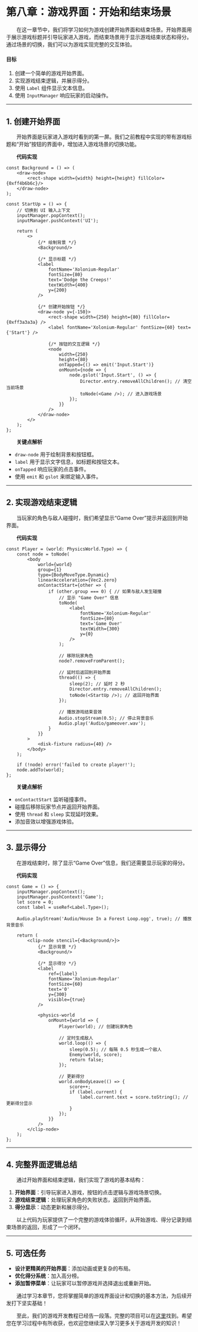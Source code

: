 # 第八章：游戏界面：开始和结束场景

&emsp;&emsp;在这一章节中，我们将学习如何为游戏创建开始界面和结束场景。开始界面用于展示游戏标题并引导玩家进入游戏，而结束场景用于显示游戏结束状态和得分。通过场景的切换，我们可以为游戏实现完整的交互体验。

#### **目标**

1. 创建一个简单的游戏开始界面。
2. 实现游戏结束逻辑，并展示得分。
3. 使用 `Label` 组件显示文本信息。
4. 使用 `InputManager` 响应玩家的启动操作。

---

## 1. 创建开始界面

&emsp;&emsp;开始界面是玩家进入游戏时看到的第一屏。我们之前教程中实现的带有游戏标题和“开始”按钮的界面中，增加进入游戏场景的切换功能。

&emsp;&emsp;**代码实现**

```tsx title="dodge_the_creeps/init.tsx"
const Background = () => (
	<draw-node>
		<rect-shape width={width} height={height} fillColor={0xff4b6b6c}/>
	</draw-node>
);

const StartUp = () => {
	// 切换到 UI 输入上下文
	inputManager.popContext();
	inputManager.pushContext('UI');

	return (
		<>
			{/* 绘制背景 */}
			<Background/>

			{/* 显示标题 */}
			<label
				fontName='Xolonium-Regular'
				fontSize={80}
				text='Dodge the Creeps!'
				textWidth={400}
				y={200}
			/>

			{/* 创建开始按钮 */}
			<draw-node y={-150}>
				<rect-shape width={250} height={80} fillColor={0xff3a3a3a} />
				<label fontName='Xolonium-Regular' fontSize={60} text={'Start'} />

				{/* 按钮的交互逻辑 */}
				<node
					width={250}
					height={80}
					onTapped={() => emit('Input.Start')}
					onMount={node => {
						node.gslot('Input.Start', () => {
							Director.entry.removeAllChildren(); // 清空当前场景
							toNode(<Game />); // 进入游戏场景
						});
					}}
				/>
			</draw-node>
		</>
	);
};
```

&emsp;&emsp;**关键点解析**

- `draw-node` 用于绘制背景和按钮框。
- `label` 用于显示文字信息，如标题和按钮文本。
- `onTapped` 响应玩家的点击事件。
- 使用 `emit` 和 `gslot` 来绑定输入事件。

---

## 2. 实现游戏结束逻辑

&emsp;&emsp;当玩家的角色与敌人碰撞时，我们希望显示“Game Over”提示并返回到开始界面。

&emsp;&emsp;**代码实现**

```tsx title="dodge_the_creeps/init.tsx"
const Player = (world: PhysicsWorld.Type) => {
	const node = toNode(
		<body
			world={world}
			group={1}
			type={BodyMoveType.Dynamic}
			linearAcceleration={Vec2.zero}
			onContactStart={other => {
				if (other.group === 0) { // 如果与敌人发生碰撞
					// 显示 "Game Over" 信息
					toNode(
						<label
							fontName='Xolonium-Regular'
							fontSize={80}
							text='Game Over'
							textWidth={300}
							y={0}
						/>
					);

					// 移除玩家角色
					node?.removeFromParent();

					// 延时后返回到开始界面
					thread(() => {
						sleep(2); // 延时 2 秒
						Director.entry.removeAllChildren();
						toNode(<StartUp />); // 返回开始界面
					});

					// 播放游戏结束音效
					Audio.stopStream(0.5); // 停止背景音乐
					Audio.play('Audio/gameover.wav');
				}
			}}
		>
			<disk-fixture radius={40} />
		</body>
	);

	if (!node) error('failed to create player!');
	node.addTo(world);
};
```

&emsp;&emsp;**关键点解析**

- `onContactStart` 监听碰撞事件。
- 碰撞后移除玩家节点并返回开始界面。
- 使用 `thread` 和 `sleep` 实现延时效果。
- 添加音效以增强游戏体验。

---

## 3. 显示得分

&emsp;&emsp;在游戏结束时，除了显示“Game Over”信息，我们还需要显示玩家的得分。

&emsp;&emsp;**代码实现**

```tsx title="dodge_the_creeps/init.tsx"
const Game = () => {
	inputManager.popContext();
	inputManager.pushContext('Game');
	let score = 0;
	const label = useRef<Label.Type>();

	Audio.playStream('Audio/House In a Forest Loop.ogg', true); // 播放背景音乐

	return (
		<clip-node stencil={<Background/>}>
			{/* 显示背景 */}
			<Background/>

			{/* 显示得分 */}
			<label
				ref={label}
				fontName='Xolonium-Regular'
				fontSize={60}
				text='0'
				y={300}
				visible={true}
			/>

			<physics-world
				onMount={world => {
					Player(world); // 创建玩家角色

					// 定时生成敌人
					world.loop(() => {
						sleep(0.5); // 每隔 0.5 秒生成一个敌人
						Enemy(world, score);
						return false;
					});

					// 更新得分
					world.onBodyLeave(() => {
						score++;
						if (label.current) {
							label.current.text = score.toString(); // 更新得分显示
						}
					});
				}}
			/>
		</clip-node>
	);
};
```

---

## 4. 完整界面逻辑总结

&emsp;&emsp;通过开始界面和结束逻辑，我们实现了游戏的基本结构：

1. **开始界面**：引导玩家进入游戏，按钮的点击逻辑与游戏场景切换。
2. **游戏结束逻辑**：处理玩家角色的失败状态，返回到开始界面。
3. **得分显示**：动态更新和展示得分。

&emsp;&emsp;以上代码为玩家提供了一个完整的游戏体验循环，从开始游戏、得分记录到结束场景的返回，形成了一个闭环。

---

## 5. 可选任务

- **设计更精美的开始界面**：添加动画或更复杂的布局。
- **优化得分系统**：加入高分榜。
- **添加暂停菜单**：让玩家可以暂停游戏并选择退出或重新开始。

&emsp;&emsp;通过学习本章节，您将掌握简单的游戏界面设计和切换的基本方法，为后续开发打下坚实基础！

&emsp;&emsp;至此，我们的游戏开发教程已经告一段落。完整的项目可以在[这里](https://github.com/IppClub/Dora-Demo/tree/main/dodge_the_creeps)找到。希望您在学习过程中有所收获，也欢迎您继续深入学习更多关于游戏开发的知识！
